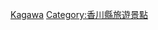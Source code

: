 {{日本行政區劃分類導航|溫泉}}
{{Commons category|Hot springs of Kagawa prefecture}}

[[Category:日本各都道府縣溫泉|Kagawa]]
[[Category:香川縣旅遊景點|Category:香川縣旅遊景點]]